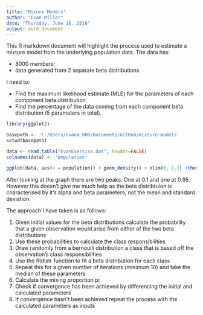 ```yaml
---
title: "Mixure Models"
author: "Evan Miller"
date: "Thursday, June 16, 2016"
output: word_document
---
```


This R markdown document will highlight the process used to estimate a mixture model from the underlying population data.
The data has:

* 8000 members;
* data generated from 2 separate beta distributions

I need to:

* Find the maximum likelihood estimate (MLE) for the parameters of each component beta distribution
* Find the percentage of the data coming from each component beta distribution (5 parameters in total).

```r
library(ggplot2)

basepath <- 'C:/Users/evanm_000/Documents/GitHub/mixture-models'
setwd(basepath)

data <- read.table("EvanExercise.dat", header=FALSE)
colnames(data) <- 'population'

ggplot(data, aes(x = population)) + geom_density() + xlim(0, 1.1) +theme_minimal() + ggtitle('Overview of population')
```

After looking at the graph there are two peaks. One at 0.1 and one at 0.95. However this doesn't give me much help as the beta distribtuion is characterised by it's alpha and beta parameters, not the mean and standard deviation.

The approach I have taken is as follows:

1. Given initial values for the beta distributions calculate the probability that a given observation would arise from either of the two beta distributions
2. Use these probabilities to calculate the class responsibilities
3. Draw randomly from a bernoulli distribution a class that is based off the observation's class responsibilities
4. Use the fitdistr function to fit a beta distribution for each class
5. Repeat this for a given number of iterations (minimum 10) and take the median of these parameters
6. Calculate the mixing proportion pi
7. Check if convergence has been achieved by differencing the initial and calculated parameters
8. If convergence hasn't been achieved repeat the process with the calculated parameters as inputs
